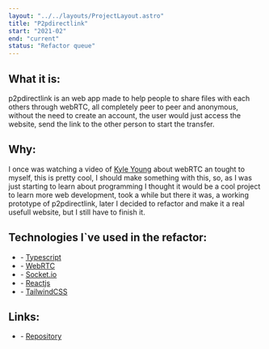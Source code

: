 ```yaml
---
layout: "../../layouts/ProjectLayout.astro"
title: "P2pdirectlink"
start: "2021-02"
end: "current"
status: "Refactor queue"
---
```


## **What it is**:

p2pdirectlink is an web app made to help people to share files with each others through webRTC, all completely peer to peer and anonymous, without the need to create an account, the user would just access the website, send the link to the other person to start the transfer.

## **Why**:

I once was watching a video of [Kyle Young](https://www.youtube.com/@kylerobinsonyoung) about webRTC an tought to myself, this is pretty cool, I should make something with this, so, as I was just starting to learn about programming I thought it would be a cool project to learn more web development, took a while but there it was, a working prototype of p2pdirectlink, later I decided to refactor and make it a real usefull website, but I still have to finish it.

## **Technologies I`ve used in the refactor**:

- \- [Typescript](https://www.typescriptlang.org/)
- \- [WebRTC](https://webrtc.org/)
- \- [Socket.io](https://socket.io/)
- \- [Reactjs](https://react.dev/)
- \- [TailwindCSS](https://tailwindcss.com/)

## **Links**:

- \- [Repository](https://github.com/FlavioZanoni/p2pdirectlink)
